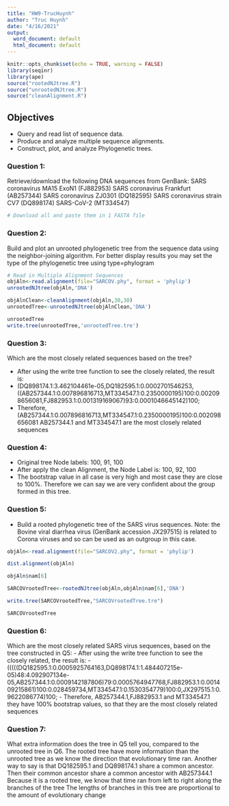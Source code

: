 ```yaml
---
title: "HW9-TrucHuynh"
author: "Truc Huynh"
date: "4/16/2021"
output:
  word_document: default
  html_document: default
---
```


```r
knitr::opts_chunk$set(echo = TRUE, warning = FALSE)
library(seqinr)
library(ape)
source("rootedNJtree.R")
source("unrootedNJtree.R")
source("cleanAlignment.R")
```

## Objectives
- Query and read list of sequence data.
- Produce and analyze multiple sequence alignments.
- Construct, plot, and analyze Phylogenetic trees.

### Question 1:
Retrieve/download the following DNA sequences from GenBank:
SARS coronavirus MA15 ExoN1 (FJ882953)
SARS coronavirus Frankfurt (AB257344)
SARS coronavirus ZJ0301 (DQ182595) 
SARS coronavirus strain CV7 (DQ898174)
SARS-CoV-2 (MT334547)

```r
# Download all and paste them in 1 FASTA file
```
### Question 2:
Build and plot an unrooted phylogenetic tree from the sequence data using the neighbor-joining algorithm. For better display results you may set the type of the phylogenetic tree using type=phylogram

```r
# Read in Multiple Alignment Sequences
objAln<-read.alignment(file="SARCOV.phy", format = 'phylip')
unrootedNJtree(objAln,'DNA')

```

```r
objAlnClean<-cleanAlignment(objAln,30,30)
unrootedTree<-unrootedNJtree(objAlnClean,'DNA')

unrootedTree
write.tree(unrootedTree,'unrootedTree.tre') 
```
### Question 3:
Which are the most closely related sequences based on the tree?

- After using the write tree function to see the closely related, the result is:
- (DQ898174.1:3.462104461e-05,DQ182595.1:0.0002701546253,((AB257344.1:0.007896816713,MT334547.1:0.2350000195)100:0.002098656081,FJ882953.1:0.001319169067)93:0.0001046645142)100;
- Therefore, (AB257344.1:0.007896816713,MT334547.1:0.2350000195)100:0.002098656081 AB257344.1 and MT334547.1 are the most closely related sequences


### Question 4:

- Original tree Node labels: 100, 91, 100
- After apply the clean Alignment, the Node Label is: 100, 92, 100
- The bootstrap value in all case is very high and most case they are close to 100%. Therefore we can say we are very confident about the group formed in this tree.

### Question 5:
- Build a rooted phylogenetic tree of the SARS virus sequences. Note:
the Bovine viral diarrhea virus (GenBank accession JX297515) is related to Corona 
viruses and so can be used as an outgroup in this case.

```r
objAln<-read.alignment(file="SARCOV2.phy", format = 'phylip')

dist.alignment(objAln)

objAln$nam[6]

SARCOVrootedTree<-rootedNJtree(objAln,objAln$nam[6],'DNA')

write.tree(SARCOVrootedTree,"SARCOVrootedTree.tre")

SARCOVrootedTree
```

### Question 6:

Which are the most closely related SARS virus sequences, based on the 
tree constructed in Q5:
- After using the write tree function to see the closely related, the result is:
- (((((DQ182595.1:0.0005925764163,DQ898174.1:1.484407215e-05)48:4.092907134e-05,AB257344.1:0.0009142187806)79:0.0005764947768,FJ882953.1:0.001409215861)100:0.028459734,MT334547.1:0.1530354779)100:0,JX297515.1:0.9622086774)100;
- Therefore, AB257344.1,FJ882953.1 and MT334547.1 they have 100% bootstrap values, so that they are the most closely related sequences


### Question 7:
What extra information does the tree in Q5 tell you, compared to the 
unrooted tree in Q6. The rooted tree have more information than the unrooted tree as we know the direction that evolutionary time ran. Another way to say is that DQ182595.1 and DQ898174.1 share a common ancestor. Then their common ancestor share a common ancestor with AB257344.1
Because it is a rooted tree, we know that time ran from left to right along the branches of the tree
The lengths of branches in this tree are proportional to the amount of evolutionary change
